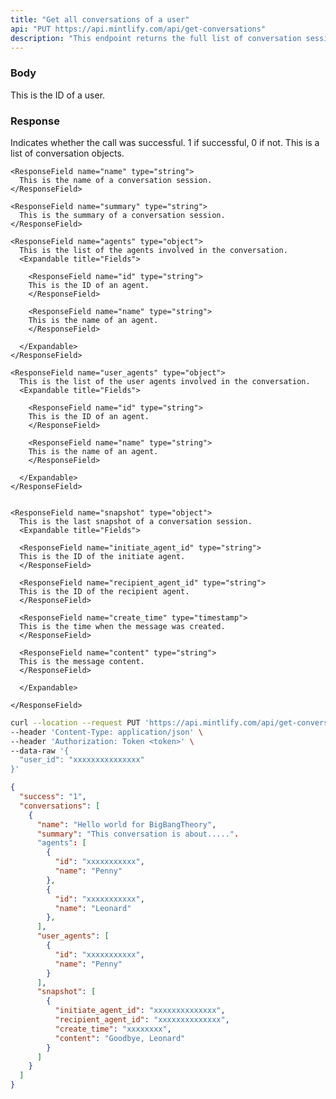 ```yaml
---
title: "Get all conversations of a user"
api: "PUT https://api.mintlify.com/api/get-conversations"
description: "This endpoint returns the full list of conversation sessions of a user."
---
```


### Body

<ParamField body="user_id" type="string">
  This is the ID of a user.
</ParamField>

### Response

<ResponseField name="success" type="number">
  Indicates whether the call was successful. 1 if successful, 0 if not.
</ResponseField>

<ResponseField name="conversations" type="object">
  This is a list of conversation objects.

  <Expandable title="Fields">
  
    <ResponseField name="name" type="string">
      This is the name of a conversation session.
    </ResponseField>

    <ResponseField name="summary" type="string">
      This is the summary of a conversation session.
    </ResponseField>

    <ResponseField name="agents" type="object">
      This is the list of the agents involved in the conversation.
      <Expandable title="Fields">

        <ResponseField name="id" type="string">
        This is the ID of an agent.
        </ResponseField>

        <ResponseField name="name" type="string">
        This is the name of an agent.
        </ResponseField>

      </Expandable>
    </ResponseField>

    <ResponseField name="user_agents" type="object">
      This is the list of the user agents involved in the conversation.
      <Expandable title="Fields">

        <ResponseField name="id" type="string">
        This is the ID of an agent.
        </ResponseField>

        <ResponseField name="name" type="string">
        This is the name of an agent.
        </ResponseField>

      </Expandable>
    </ResponseField>


    <ResponseField name="snapshot" type="object">
      This is the last snapshot of a conversation session.
      <Expandable title="Fields">

      <ResponseField name="initiate_agent_id" type="string">
      This is the ID of the initiate agent.
      </ResponseField>

      <ResponseField name="recipient_agent_id" type="string">
      This is the ID of the recipient agent.
      </ResponseField>

      <ResponseField name="create_time" type="timestamp">
      This is the time when the message was created.
      </ResponseField>

      <ResponseField name="content" type="string">
      This is the message content.
      </ResponseField>

      </Expandable>

    </ResponseField>

  </Expandable>

</ResponseField>

<RequestExample>

```bash Example Request
curl --location --request PUT 'https://api.mintlify.com/api/get-conversations' \
--header 'Content-Type: application/json' \
--header 'Authorization: Token <token>' \
--data-raw '{
  "user_id": "xxxxxxxxxxxxxxx"
}'
```

</RequestExample>

<ResponseExample>

```json Response
{
  "success": "1",
  "conversations": [
    {
      "name": "Hello world for BigBangTheory",
      "summary": "This conversation is about.....".
      "agents": [
        {
          "id": "xxxxxxxxxxx",
          "name": "Penny"
        },
        {
          "id": "xxxxxxxxxxx",
          "name": "Leonard"
        },
      ],
      "user_agents": [
        {
          "id": "xxxxxxxxxxx",
          "name": "Penny"
        }
      ],
      "snapshot": [
        {
          "initiate_agent_id": "xxxxxxxxxxxxxx",
          "recipient_agent_id": "xxxxxxxxxxxxxx",
          "create_time": "xxxxxxxx",
          "content": "Goodbye, Leonard"
        }
      ]
    }
  ]
}
```

</ResponseExample>
